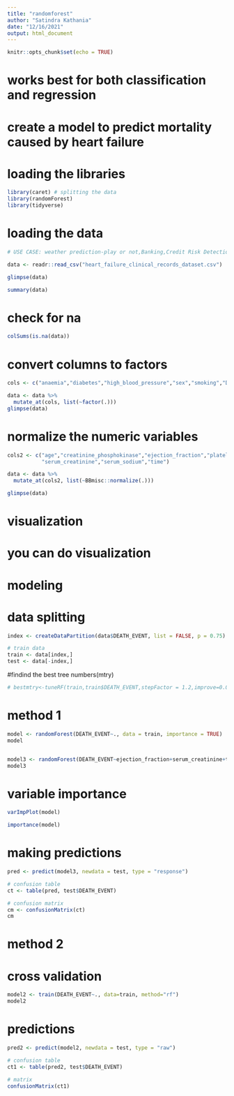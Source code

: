 ```yaml
---
title: "randomforest"
author: "Satindra Kathania"
date: "12/16/2021"
output: html_document
---
```


```r
knitr::opts_chunk$set(echo = TRUE)
```
# works best for both classification and regression
# create a model to predict mortality caused by heart failure
# loading the libraries
```r
library(caret) # splitting the data
library(randomForest)
library(tidyverse)
```

# loading the data
```r
# USE CASE: weather prediction-play or not,Banking,Credit Risk Detection, Movie recommendation, medicine;identification of a trisk patients,Land Use,Customer Churn,Marketing

data <- readr::read_csv("heart_failure_clinical_records_dataset.csv")

glimpse(data)

summary(data)
```
# check for na
```r
colSums(is.na(data))
```
# convert columns to factors
```r
cols <- c("anaemia","diabetes","high_blood_pressure","sex","smoking","DEATH_EVENT")

data <- data %>%
  mutate_at(cols, list(~factor(.)))
glimpse(data)
```
# normalize the numeric variables
```r
cols2 <- c("age","creatinine_phosphokinase","ejection_fraction","platelets",
           "serum_creatinine","serum_sodium","time")

data <- data %>%
  mutate_at(cols2, list(~BBmisc::normalize(.)))

glimpse(data)
```

# visualization
# you can do visualization

# modeling
# data splitting
```r
index <- createDataPartition(data$DEATH_EVENT, list = FALSE, p = 0.75)

# train data
train <- data[index,]
test <- data[-index,]
```
#findind the best tree numbers(mtry)
```r
# bestmtry<-tuneRF(train,train$DEATH_EVENT,stepFactor = 1.2,improve=0.01,trace=T,plot=T)

```
# method 1
```r
model <- randomForest(DEATH_EVENT~., data = train, importance = TRUE)
model


model3 <- randomForest(DEATH_EVENT~ejection_fraction+serum_creatinine+time, data = train, importance = TRUE)
model3
```
# variable importance
```r
varImpPlot(model)

importance(model)
```
# making predictions
```r
pred <- predict(model3, newdata = test, type = "response")

# confusion table
ct <- table(pred, test$DEATH_EVENT)

# confusion matrix
cm <- confusionMatrix(ct)
cm
```

# method 2
# cross validation
```r
model2 <- train(DEATH_EVENT~., data=train, method="rf")
model2
```
# predictions
```r
pred2 <- predict(model2, newdata = test, type = "raw")

# confusion table
ct1 <- table(pred2, test$DEATH_EVENT)

# matrix
confusionMatrix(ct1)
```













